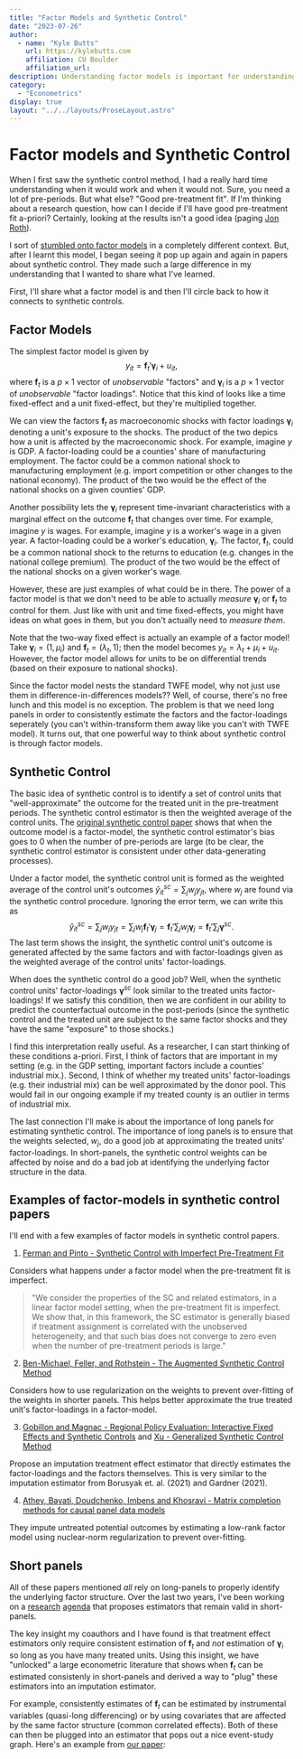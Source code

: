 ```yaml
---
title: "Factor Models and Synthetic Control"
date: "2023-07-26"
author:
  - name: "Kyle Butts"
    url: https://kylebutts.com
    affiliation: CU Boulder
    affiliation_url:
description: Understanding factor models is important for understanding (advancements in) the synthetic control method.
category: 
  - "Econometrics"
display: true
layout: "../../layouts/ProseLayout.astro"
---
```



# Factor models and Synthetic Control

When I first saw the synthetic control method, I had a really hard time understanding when it would work and when it would not. Sure, you need a lot of pre-periods. But what else? "Good pre-treatment fit". If I'm thinking about a research question, how can I decide if I'll have good pre-treatment fit a-priori? Certainly, looking at the results isn't a good idea (paging [Jon Roth](https://www.aeaweb.org/articles?id=10.1257/aeri.20210236)). 

I sort of [stumbled onto factor models](https://twitter.com/kylefbutts/status/1412798514451546115?s=20) in a completely different context. But, after I learnt this model, I began seeing it pop up again and again in papers about synthetic control. They made such a large difference in my understanding that I wanted to share what I've learned.

First, I'll share what a factor model is and then I'll circle back to how it connects to synthetic controls.

## Factor Models

The simplest factor model is given by
$$
\begin{equation}
  y_{it} = \bm{f}_t' \bm{\gamma}_i + u_{it},
\end{equation}
$$
where $\bm f_t$ is a $p \times 1$ vector of *unobservable* "factors" and $\bm \gamma_i$ is a $p \times 1$ vector of *unobservable* "factor loadings". Notice that this kind of looks like a time fixed-effect and a unit fixed-effect, but they're multiplied together. 

We can view the factors $\bm f_t$ as macroeconomic shocks with factor loadings $\bm \gamma_i$ denoting a unit's exposure to the shocks. The product of the two depics how a unit is affected by the macroeconomic shock. For example, imagine $y$ is GDP. A factor-loading could be a counties' share of manufacturing employment. The factor could be a common national shock to manufacturing employment (e.g. import competition or other changes to the national economy). The product of the two would be the effect of the national shocks on a given counties' GDP.

Another possibility lets the $\bm \gamma_i$ represent time-invariant characteristics with a marginal effect on the outcome $\bm f_t$ that changes over time. For example, imagine $y$ is wages. For example, imagine $y$ is a worker's wage in a given year. A factor-loading could be a worker's education, $\bm{\gamma}_i$. The factor, $\bm{f}_t$, could be a common national shock to the returns to education (e.g. changes in the national college premium). The product of the two would be the effect of the national shocks on a given worker's wage.

However, these are just examples of what could be in there. The power of a factor model is that we don't need to be able to actually *measure* $\bm{\gamma}_i$ or $\bm{f}_t$ to control for them. Just like with unit and time fixed-effects, you might have ideas on what goes in them, but you don't actually need to *measure them*. 

Note that the two-way fixed effect is actually an example of a factor model! Take $\bm{\gamma}_i = (1, \mu_i)$ and $\bm{f}_t = (\lambda_t, 1)$; then the model becomes $y_{it} = \lambda_t + \mu_i + u_{it}$. However, the factor model allows for units to be on differential trends (based on their exposure to national shocks). 

Since the factor model nests the standard TWFE model, why not just use them in difference-in-differences models?? Well, of course, there's no free lunch and this model is no exception. The problem is that we need long panels in order to consistently estimate the factors and the factor-loadings seperately (you can't within-transform them away like you can't with TWFE model). It turns out, that one powerful way to think about synthetic control is through factor models.


## Synthetic Control

The basic idea of synthetic control is to identify a set of control units that "well-approximate" the outcome for the treated unit in the pre-treatment periods. The synthetic control estimator is then the weighted average of the control units. The [original synthetic control paper](https://www.tandfonline.com/doi/abs/10.1198/jasa.2009.ap08746) shows that when the outcome model is a factor-model, the synthetic control estimator's bias goes to 0 when the number of pre-periods are large (to be clear, the synthetic control estimator is consistent under other data-generating processes). 

Under a factor model, the synthetic control unit is formed as the weighted average of the control unit's outcomes $\hat{y}_{it}^{sc} = \sum_j w_j y_{jt}$, where $w_j$ are found via the synthetic control procedure. Ignoring the error term, we can write this as
$$
\hat{y}_{it}^{sc} = \sum_j w_j y_{jt} = \sum_j w_j \bm{f}_t' \bm{\gamma}_j = \bm{f}_t' \sum_j w_j \bm{\gamma}_j = \bm{f}_t' \sum_j \bm{\gamma}^{sc}.
$$
The last term shows the insight, the synthetic control unit's outcome is generated affected by the same factors and with factor-loadings given as the weighted average of the control units' factor-loadings. 

When does the synthetic control do a good job? Well, when the synthetic control units' factor-loadings $\bm{\gamma}^{sc}$ look similar to the treated units factor-loadings! If we satisfy this condition, then we are confident in our ability to predict the counterfactual outcome in the post-periods (since the synthetic control and the treated unit are subject to the same factor shocks and they have the same "exposure" to those shocks.)

I find this interpretation really useful. As a researcher, I can start thinking of these conditions a-priori. First, I think of factors that are important in my setting (e.g. in the GDP setting, important factors include a counties' industrial mix.). Second, I think of whether my treated units' factor-loadings (e.g. their industrial mix) can be well approximated by the donor pool. This would fail in our ongoing example if my treated county is an outlier in terms of industrial mix. 

The last connection I'll make is about the importance of long panels for estimating synthetic control. The importance of long panels is to ensure that the weights selected, $w_j$, do a good job at approximating the treated units' factor-loadings. In short-panels, the synthetic control weights can be affected by noise and do a bad job at identifying the underlying factor structure in the data. 

## Examples of factor-models in synthetic control papers

I'll end with a few examples of factor models in synthetic control papers.

1. [Ferman and Pinto - Synthetic Control with Imperfect Pre-Treatment Fit](https://arxiv.org/pdf/1911.08521.pdf)

Considers what happens under a factor model when the pre-treatment fit is imperfect.

> "We consider the properties of the SC and related estimators, in a linear factor model setting, when the pre-treatment fit is imperfect. We show that, in this framework, the SC estimator is generally biased if treatment assignment is correlated with the unobserved heterogeneity, and that such bias does not converge to zero even when the number of pre-treatment periods is large."

2. [Ben-Michael, Feller, and Rothstein - The Augmented Synthetic Control Method](https://arxiv.org/pdf/1811.04170.pdf)

Considers how to use regularization on the weights to prevent over-fitting of the weights in shorter panels. This helps better approximate the true treated unit's factor-loadings in a factor-model.

3. [Gobillon and Magnac - Regional Policy Evaluation: Interactive Fixed Effects and Synthetic Controls](https://direct.mit.edu/rest/article-abstract/98/3/535/58348/Regional-Policy-Evaluation-Interactive-Fixed) and [Xu - Generalized Synthetic Control Method](https://yiqingxu.org/papers/english/2016_Xu_gsynth/Xu_PA_2017.pdf)

Propose an imputation treatment effect estimator that directly estimates the factor-loadings and the factors themselves. This is very similar to the imputation estimator from Borusyak et. al. (2021) and Gardner (2021).

4. [Athey, Bayati,  Doudchenko, Imbens and Khosravi - Matrix completion methods for causal panel data models](https://arxiv.org/abs/1710.10251)

They impute untreated potential outcomes by estimating a low-rank factor model using nuclear-norm regularization to prevent over-fitting.


## Short panels

All of these papers mentioned *all* rely on long-panels to properly identify the underlying factor structure. Over the last two years, I've been working on a [research](https://github.com/kylebutts/Generalized-Imputation-Estimator) [agenda](https://github.com/kylebutts/Difference-in-Differences-via-CCE) that proposes estimators that remain valid in short-panels.

The key insight my coauthors and I have found is that treatment effect estimators only require consistent estimation of $\bm{f}_t$ and *not* estimation of $\bm{\gamma}_i$ so long as you have many treated units. Using this insight, we have "unlocked" a large econometric literature that shows when $\bm{f}_t$ can be estimated consistenly in short-panels and derived a way to "plug" these estimators into an imputation estimator. 

For example, consistently estimates of $\bm{f}_t$ can be estimated by instrumental variables (quasi-long differencing) or by using covariates that are affected by the same factor structure (common correlated effects). Both of these can then be plugged into an estimator that pops out a nice event-study graph. Here's an example from [our paper](https://github.com/kylebutts/Generalized-Imputation-Estimator):

<Figure  src="../images/blog/blog-factor-many_estimators.png" alt="Example of plug-in estimator for the effect of Walmart on local employment" />

